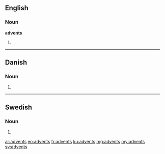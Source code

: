 ==English==

===Noun===
'''advents'''

# {{plural of|advent}}

----

==Danish==

===Noun===
{{head|da|noun form|g=c}}

# {{form of|genitive singular indefinite|advent|lang=da}}

----

==Swedish==

===Noun===
{{head|sv|noun form}}

# {{sv-noun-form-indef-gen|advent}}

[[ar:advents]]
[[eo:advents]]
[[fr:advents]]
[[ku:advents]]
[[mg:advents]]
[[my:advents]]
[[sv:advents]]